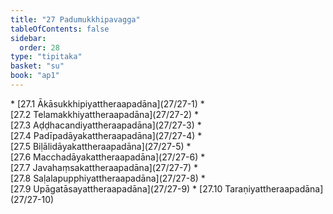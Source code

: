 ```yaml
---
title: "27 Padumukkhipavagga"
tableOfContents: false
sidebar:
  order: 28
type: "tipitaka"
basket: "su"
book: "ap1"
---
```



<DynamicBreadcrumb />



<TableOfContents book="ap1" section="27">
* [27.1 Ākāsukkhipiyattheraapadāna](27/27-1)
* [27.2 Telamakkhiyattheraapadāna](27/27-2)
* [27.3 Aḍḍhacandiyattheraapadāna](27/27-3)
* [27.4 Padīpadāyakattheraapadāna](27/27-4)
* [27.5 Biḷālidāyakattheraapadāna](27/27-5)
* [27.6 Macchadāyakattheraapadāna](27/27-6)
* [27.7 Javahaṃsakattheraapadāna](27/27-7)
* [27.8 Saḷalapupphiyattheraapadāna](27/27-8)
* [27.9 Upāgatāsayattheraapadāna](27/27-9)
* [27.10 Taraṇiyattheraapadāna](27/27-10)
</TableOfContents>